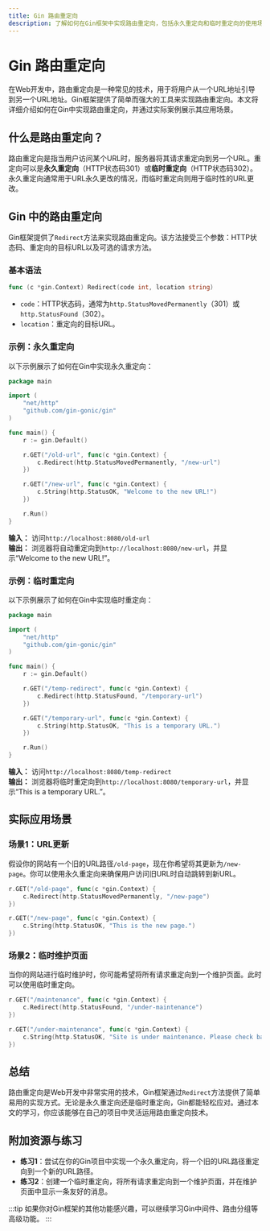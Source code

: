 ```yaml
---
title: Gin 路由重定向
description: 了解如何在Gin框架中实现路由重定向，包括永久重定向和临时重定向的使用场景和实现方法。
---
```


# Gin 路由重定向

在Web开发中，路由重定向是一种常见的技术，用于将用户从一个URL地址引导到另一个URL地址。Gin框架提供了简单而强大的工具来实现路由重定向。本文将详细介绍如何在Gin中实现路由重定向，并通过实际案例展示其应用场景。

## 什么是路由重定向？

路由重定向是指当用户访问某个URL时，服务器将其请求重定向到另一个URL。重定向可以是**永久重定向**（HTTP状态码301）或**临时重定向**（HTTP状态码302）。永久重定向通常用于URL永久更改的情况，而临时重定向则用于临时性的URL更改。

## Gin 中的路由重定向

Gin框架提供了`Redirect`方法来实现路由重定向。该方法接受三个参数：HTTP状态码、重定向的目标URL以及可选的请求方法。

### 基本语法

```go
func (c *gin.Context) Redirect(code int, location string)
```

- `code`：HTTP状态码，通常为`http.StatusMovedPermanently`（301）或`http.StatusFound`（302）。
- `location`：重定向的目标URL。

### 示例：永久重定向

以下示例展示了如何在Gin中实现永久重定向：

```go
package main

import (
    "net/http"
    "github.com/gin-gonic/gin"
)

func main() {
    r := gin.Default()

    r.GET("/old-url", func(c *gin.Context) {
        c.Redirect(http.StatusMovedPermanently, "/new-url")
    })

    r.GET("/new-url", func(c *gin.Context) {
        c.String(http.StatusOK, "Welcome to the new URL!")
    })

    r.Run()
}
```

**输入：** 访问`http://localhost:8080/old-url`<br />
**输出：** 浏览器将自动重定向到`http://localhost:8080/new-url`，并显示“Welcome to the new URL!”。

### 示例：临时重定向

以下示例展示了如何在Gin中实现临时重定向：

```go
package main

import (
    "net/http"
    "github.com/gin-gonic/gin"
)

func main() {
    r := gin.Default()

    r.GET("/temp-redirect", func(c *gin.Context) {
        c.Redirect(http.StatusFound, "/temporary-url")
    })

    r.GET("/temporary-url", func(c *gin.Context) {
        c.String(http.StatusOK, "This is a temporary URL.")
    })

    r.Run()
}
```

**输入：** 访问`http://localhost:8080/temp-redirect`<br />
**输出：** 浏览器将临时重定向到`http://localhost:8080/temporary-url`，并显示“This is a temporary URL.”。

## 实际应用场景

### 场景1：URL更新

假设你的网站有一个旧的URL路径`/old-page`，现在你希望将其更新为`/new-page`。你可以使用永久重定向来确保用户访问旧URL时自动跳转到新URL。

```go
r.GET("/old-page", func(c *gin.Context) {
    c.Redirect(http.StatusMovedPermanently, "/new-page")
})

r.GET("/new-page", func(c *gin.Context) {
    c.String(http.StatusOK, "This is the new page.")
})
```

### 场景2：临时维护页面

当你的网站进行临时维护时，你可能希望将所有请求重定向到一个维护页面。此时可以使用临时重定向。

```go
r.GET("/maintenance", func(c *gin.Context) {
    c.Redirect(http.StatusFound, "/under-maintenance")
})

r.GET("/under-maintenance", func(c *gin.Context) {
    c.String(http.StatusOK, "Site is under maintenance. Please check back later.")
})
```

## 总结

路由重定向是Web开发中非常实用的技术，Gin框架通过`Redirect`方法提供了简单易用的实现方式。无论是永久重定向还是临时重定向，Gin都能轻松应对。通过本文的学习，你应该能够在自己的项目中灵活运用路由重定向技术。

## 附加资源与练习

- **练习1**：尝试在你的Gin项目中实现一个永久重定向，将一个旧的URL路径重定向到一个新的URL路径。
- **练习2**：创建一个临时重定向，将所有请求重定向到一个维护页面，并在维护页面中显示一条友好的消息。

:::tip
如果你对Gin框架的其他功能感兴趣，可以继续学习Gin中间件、路由分组等高级功能。
:::